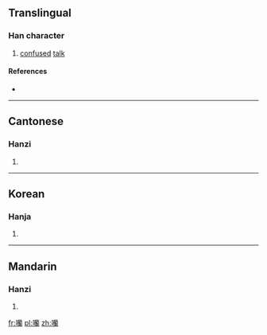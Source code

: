 ==Translingual==

===Han character===
{{Han char|rn=30|rad=口|as=21|sn=24|four=|canj=口廿日田 (RTAW)|ids=⿰[[口]][[蘭]]}}

# [[confuse]]d [[talk]]

====References====
* {{Han ref|kx=0215.320|dkj=04658|dj=0439.040|hdz=10709.070|uh=56D2|ud=22226}}

----

==Cantonese==

===Hanzi===
{{yue-hanzi|jyut=[[laan1]]|y=laan1}}

# {{defn|lang=yue|sort=口21}}

----

==Korean==

===Hanja===
{{ko-hanja|hangeul=[[란]]|rv=ran|mr=ran}}

# {{defn|lang=ko|sort=口21}}

----

==Mandarin==

===Hanzi===
{{cmn-hanzi|pin=[[lán]] ([[lan2]])|wg=lan<sup>2</sup>}}

# {{defn|lang=cmn|sort=口21}}

[[fr:囒]]
[[pl:囒]]
[[zh:囒]]